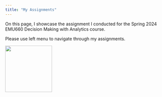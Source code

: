 ```yaml
---
title: "My Assignments"
---
```


On this page, I showcase the assignment I conducted for the Spring 2024 EMU660 Decision Making with Analytics course.

Please use left menu to navigate through my assignments.

![](images/giphy-2.gif){width="150"}
